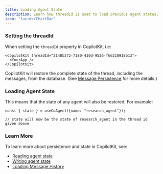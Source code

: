 ```yaml
---
title: Loading Agent State
description: Learn how threadId is used to load previous agent states.
icon: "lucide/ChartBar"
---
```


<InsecurePasswordProtected>

### Setting the threadId

When setting the `threadId` property in CopilotKit, i.e:

```tsx
<CopilotKit threadId="2140b272-7180-410d-9526-f66210918b13">
  <YourApp />
</CopilotKit>
```

CopilotKit will restore the complete state of the thread, including the messages, from the database. 
(See [Message Persistence](/crewai-flows/persistence/message-persistence) for more details.)

### Loading Agent State

This means that the state of any agent will also be restored. For example:

```tsx
const { state } = useCoAgent({name: "research_agent"});

// state will now be the state of research_agent in the thread id given above
```

### Learn More

To learn more about persistence and state in CopilotKit, see:

- [Reading agent state](/crewai-flows/shared-state/in-app-agent-read)
- [Writing agent state](/crewai-flows/shared-state/in-app-agent-write)
- [Loading Message History](/crewai-flows/persistence/loading-message-history)

</InsecurePasswordProtected>

